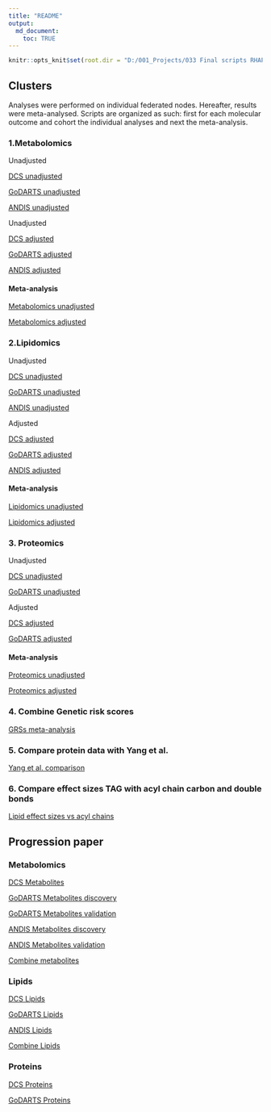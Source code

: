 ```yaml
---
title: "README"
output: 
  md_document:
    toc: TRUE
---
```


```r
knitr::opts_knit$set(root.dir = "D:/001_Projects/033 Final scripts RHAPSODY/")
```

## Clusters

Analyses were performed on individual federated nodes. Hereafter, results were meta-analysed. Scripts are organized as such: first for each molecular outcome and cohort the individual analyses and next the meta-analysis.

### 1.Metabolomics 

Unadjusted

[DCS unadjusted](https://github.com/roderickslieker/RHAPSODY/blob/master/001%20Clusters/000-DCS_GLM_metabolomics_OneVsAll.md)

[GoDARTS unadjusted](https://github.com/roderickslieker/RHAPSODY/blob/master/001%20Clusters/000-GoDARTS_GLM_metabolomics_OneVsAll.md)

[ANDIS unadjusted](https://github.com/roderickslieker/RHAPSODY/blob/master/001%20Clusters/000%20ANDIS_GLM_metabolomics%20_OneVsAll.md)

Unadjusted

[DCS adjusted](https://github.com/roderickslieker/RHAPSODY/blob/master/001%20Clusters/000-DCS_GLM_metabolomics_OneVsAll_adjusted.md)

[GoDARTS adjusted](https://github.com/roderickslieker/RHAPSODY/blob/master/001%20Clusters/000-GoDARTS_GLM_metabolomics_OneVsAll_adjusted.md)

[ANDIS adjusted](https://github.com/roderickslieker/RHAPSODY/blob/master/001%20Clusters/000-ANDIS_GLM_metabolomics_OneVsAll_adjusted.md)


#### Meta-analysis

[Metabolomics unadjusted](https://github.com/roderickslieker/RHAPSODY/blob/master/001%20Clusters/001%20Combine_Metabolomics_GLM_Clusters.md)

[Metabolomics adjusted](https://github.com/roderickslieker/RHAPSODY/blob/master/001%20Clusters/001_Combine_Metabolomics_GLM_Clusters_Adjusted.md)

### 2.Lipidomics

Unadjusted

[DCS unadjusted](https://github.com/roderickslieker/RHAPSODY/blob/master/001%20Clusters/000%20DCS_GLM_lipidomics_OneVsAll.md)

[GoDARTS unadjusted](https://gihub.com/roderickslieker/RHAPSODY/blob/master/001%20Clusters/000%20GoDARTS_GLM_metabolomics_OneVsAll.Rmd)

[ANDIS unadjusted](https://github.com/roderickslieker/RHAPSODY/blob/master/001%20Clusters/000-ANDIS_GLM_lipidomics_OneVsAll.md)

Adjusted

[DCS adjusted](https://github.com/roderickslieker/RHAPSODY/blob/master/001%20Clusters/000-DCS_GLM_lipidomics_OneVsAll_adjusted.md)

[GoDARTS adjusted](https://github.com/roderickslieker/RHAPSODY/blob/master/001%20Clusters/000-GoDARTS_GLM_lipidomics_OneVsAll_adjusted.md)

[ANDIS adjusted](https://github.com/roderickslieker/RHAPSODY/blob/master/001%20Clusters/000-ANDIS_GLM_lipidomics_OneVsAll_adjusted.md)

#### Meta-analysis

[Lipidomics unadjusted](https://github.com/roderickslieker/RHAPSODY/blob/master/001%20Clusters/001_Combine_Lipidomics_GLM_Clusters.md)

[Lipidomics adjusted](https://github.com/roderickslieker/RHAPSODY/blob/master/001%20Clusters/001_Combine_Lipidomics_GLM_Clusters_Adjusted.md)


### 3. Proteomics

Unadjusted

[DCS unadjusted](https://github.com/roderickslieker/RHAPSODY/blob/master/001%20Clusters/000-DCS_GLM_somalogic_OneVsAll.md)

[GoDARTS unadjusted](https://github.com/roderickslieker/RHAPSODY/blob/master/001%20Clusters/000%20GoDARTS_GLM_somalogic_OneVsAll.md)

Adjusted

[DCS adjusted](https://github.com/roderickslieker/RHAPSODY/blob/master/001%20Clusters/000-DCS_GLM_somalogic_OneVsAll_adjusted.md)

[GoDARTS adjusted](https://github.com/roderickslieker/RHAPSODY/blob/master/001%20Clusters/000-GoDARTS_GLM_somalogic_OneVsAll_adjusted.md)

#### Meta-analysis

[Proteomics unadjusted](https://github.com/roderickslieker/RHAPSODY/blob/master/001%20Clusters/001.Combine_peptidomics_data_OneVsAll.md)

[Proteomics adjusted](https://github.com/roderickslieker/RHAPSODY/blob/master/001%20Clusters/001_Combine_Proteomics_GLM_Clusters_Adjusted.md)

### 4. Combine Genetic risk scores

[GRSs meta-analysis](https://github.com/roderickslieker/RHAPSODY/blob/master/001%20Clusters/002-Combine_GRS_Cohorts.md)

### 5. Compare protein data with Yang et al.

[Yang et al. comparison](https://github.com/roderickslieker/RHAPSODY/blob/master/001%20Clusters/002-Overlap_Yang.md)

### 6. Compare effect sizes TAG with acyl chain carbon and double bonds

[Lipid effect sizes vs acyl chains](https://github.com/roderickslieker/RHAPSODY/blob/master/001%20Clusters/002-Overlap_Yang.md)


## Progression paper

### Metabolomics

[DCS Metabolites](https://github.com/roderickslieker/RHAPSODY/blob/master/002%20Progression/DCS_Metabolites_CoxModels.md)

[GoDARTS Metabolites discovery](https://github.com/roderickslieker/RHAPSODY/blob/master/002%20Progression/GoDARTS_Metabolites_CoxModels_Run1.md)

[GoDARTS Metabolites validation](https://github.com/roderickslieker/RHAPSODY/blob/master/002%20Progression/GoDARTS_Metabolites_CoxModels_Run2.md)

[ANDIS Metabolites discovery](https://github.com/roderickslieker/RHAPSODY/blob/master/002%20Progression/Andis_Metabolites_CoxModels_Run1.md)

[ANDIS Metabolites validation](https://github.com/roderickslieker/RHAPSODY/blob/master/002%20Progression/Andis_Metabolites_CoxModels_Run2.md)

[Combine metabolites](https://github.com/roderickslieker/RHAPSODY/blob/master/002%20Progression/Metabolites_Combine_withReplication.html)


### Lipids

[DCS Lipids](https://github.com/roderickslieker/RHAPSODY/blob/master/002%20Progression/DCS_Lipids_CoxModels.md)

[GoDARTS Lipids](https://github.com/roderickslieker/RHAPSODY/blob/master/002%20Progression/GoDARTS_Lipids_CoxModels.md)

[ANDIS Lipids](https://github.com/roderickslieker/RHAPSODY/blob/master/002%20Progression/Andis_Lipids_CoxModels.md)


[Combine Lipids]()

### Proteins

[DCS Proteins](https://github.com/roderickslieker/RHAPSODY/blob/master/002%20Progression/DCS_Peptides_CoxModels.md)

[GoDARTS Proteins](https://github.com/roderickslieker/RHAPSODY/blob/master/002%20Progression/GoDARTS_Peptides_CoxModels.md)




